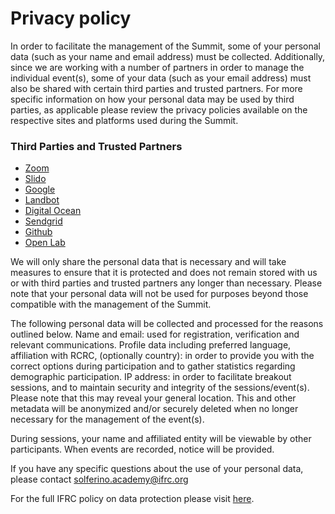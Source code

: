 # Privacy policy

In order to facilitate the management of the Summit, some of your personal data (such as your name and email address) must be collected.  Additionally, since we are working with a number of partners in order to manage the individual event(s), some of your data (such as your email address) must also be shared with certain third parties and trusted partners.  For more specific information on how your personal data may be used by third parties, as applicable please review the privacy policies available on the respective sites and platforms used during the Summit.

### Third Parties and Trusted Partners

- [Zoom](https://zoom.us/privacy)
- [Slido](https://www.sli.do/terms#gdpr)
- [Google](https://policies.google.com/privacy)
- [Landbot](https://help.landbot.io/article/h2ndzk6som-privacy-security)
- [Digital Ocean](https://www.digitalocean.com/legal/privacy-policy/)
- [Sendgrid](https://sendgrid.com/policies/privacy-2016/)
- [Github](https://docs.github.com/en/github/site-policy/github-privacy-statement)
- [Open Lab](https://www.ncl.ac.uk/media/wwwnclacuk/freedomofinformation/dataprotection/Data%20Protection%20Policy%20June2020.pdf)


We will only share the personal data that is necessary and will take measures to ensure that it is protected and does not remain stored with us or with third parties and trusted partners any longer than necessary.  Please note that your personal data will not be used for purposes beyond those compatible with the management of the Summit.
 
The following personal data will be collected and processed for the reasons outlined below. 
Name and email: used for registration, verification and relevant communications. 
Profile data including preferred language, affiliation with RCRC, (optionally country): in order to provide you with the correct options during participation and to gather statistics regarding demographic participation.
IP address: in order to facilitate breakout sessions, and to maintain security and integrity of the sessions/event(s).  Please note that this may reveal your general location.  This and other metadata will be anonymized and/or securely deleted when no longer necessary for the management of the event(s).
 
During sessions, your name and affiliated entity will be viewable by other participants.  When events are recorded, notice will be provided.
 
If you have any specific questions about the use of your personal data, please contact solferino.academy@ifrc.org 

For the full IFRC policy on data protection please visit [here](https://edit.climate.red/uploads/ifrc-data-protection-policy-en.pdf).

